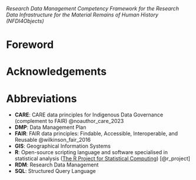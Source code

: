 *Research Data Management Competency Framework for the Research Data Infrastructure for the Material Remains of Human History (NFDI4Objects)*

# Foreword {.unnumbered}



# Acknowledgements {.unnumbered}



# Abbreviations {.unnumbered}

- **CARE**:  CARE data principles for Indigenous Data Governance (complement to FAIR) @noauthor_care_2023
- **DMP**:   Data Management Plan  
- **FAIR**:  FAIR data principles: Findable, Accessible, Interoperable, and Reusable @wilkinson_fair_2016
- **GIS**:   Geographical Information Systems
- **R**:     Open-source scripting language and software specialised in statistical analysis ([The R Project for Statistical Computing](https://www.r-project.org/)) [@r_project]
- **RDM**:   Research Data Management
- **SQL**:   Structured Query Language
